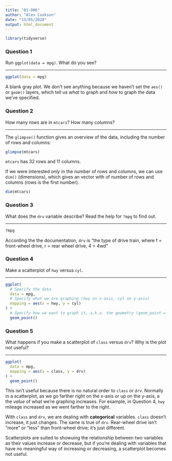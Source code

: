 ```yaml
---
title: "01-006"
author: "Alex Cookson"
date: "15/05/2020"
output: html_document
---
```


```r
library(tidyverse)
```


### Question 1

Run `ggplot(data = mpg)`. What do you see?

-----------------------------

```r
ggplot(data = mpg)
```

A blank gray plot. We don't see anything because we haven't set the `aes()` or `geom()` layers, which tell us *what* to graph and *how* to graph the data we've specified.



### Question 2

How many rows are in `mtcars`? How many columns?

-----------------------------

The `glimpse()` function gives an overview of the data, including the number of rows and columns:

```r
glimpse(mtcars)
```

`mtcars` has 32 rows and 11 columns.

If we were interested *only* in the number of rows and columns, we can use `dim()` (dimensions), which gives an vector with of number of rows and columns (rows is the first number).

```r
dim(mtcars)
```



### Question 3

What does the `drv` variable describe? Read the help for `?mpg` to find out.

-----------------------------

```r
?mpg
```

According the the documentation, `drv` is "the type of drive train, where f = front-wheel drive, r = rear wheel drive, 4 = 4wd"



### Question 4

Make a scatterplot of `hwy` versus `cyl`.

-----------------------------

```r
ggplot(
  # Specify the data
  data = mpg,
  # Specify what we are graphing (hwy on x-axis, cyl on y-axis)
  mapping = aes(x = hwy, y = cyl)
) +
  # Specify how we want to graph it, a.k.a. the geometry (geom_point = scatterplot)
  geom_point()
```



### Question 5

What happens if you make a scatterplot of `class` versus `drv`? Why is the plot not useful?

-----------------------------

```r
ggplot(
  data = mpg,
  mapping = aes(x = class, y = drv)
) +
  geom_point()
```

This isn't useful because there is no natural order to `class` or `drv`. Normally in a scatterplot, as we go farther right on the x-axis or up on the y-axis, a the *value* of what we're graphing increases. For example, in Question 4, `hwy` mileage increased as we went farther to the right.

With `class` and `drv`, we are dealing with **categorical** variables. `class` doesn't increase, it just changes. The same is true of `drv`. Rear-wheel drive isn't "more" or "less" than front-wheel drive; it's just different.

Scatterplots are suited to showuing the relationship between two variables as their values increase or decrease, but if you're dealing with variables that have no meaningful way of increasing or decreasing, a scatterplot becomes not useful.
